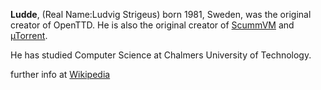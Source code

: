{{en/Archive/Community/Users/Infobox Developer|
realname=Ludvig Strigeus|
birthyear=1981|
codingspec=OpenTTD Author and first project leader|
currentstat=Inactive/Retired|
website=www.ludde.biz/|
}}
'''Ludde''', (Real Name:Ludvig Strigeus) born 1981, Sweden, was the original creator of OpenTTD. He is also the original creator of [http://www.scummvm.org/ ScummVM] and [http://www.utorrent.com/ µTorrent].

He has studied Computer Science at Chalmers University of Technology.

further info at [http://en.wikipedia.org/wiki/Ludde Wikipedia]